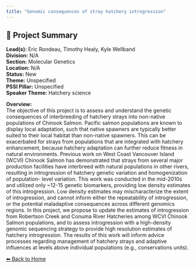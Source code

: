 ```yaml
---
title: "Genomic consequences of stray hatchery introgression"
---
```


## 🧬 Project Summary

**Lead(s):** Eric Rondeau, Timothy Healy, Kyle Wellband  
**Division:** N/A  
**Section:** Molecular Genetics  
**Location:** N/A  
**Status:** New  
**Theme:** Unspecified  
**PSSI Pillar:** Unspecified  
**Speaker Theme:** Hatchery science  

**Overview:**  
The objective of this project is to assess and understand the genetic
consequences of interbreeding of hatchery strays into non-native populations
of Chinook Salmon. Pacific salmon populations are known to display local
adaptation, such that native spawners are typically better suited to their
local habitat than non-native spawners. This can be exacerbated for strays
from populations that are integrated with hatchery enhancement, because
hatchery adaptation can further reduce fitness in natural environments.
Previous work on West Coast Vancouver Island (WCVI) Chinook Salmon has
demonstrated that strays from several major production facilities have
interbreed with natural populations in other rivers, resulting in
introgression of hatchery genetic variation and homogenization of population-
level variation. This work was conducted in the mid-2010s and utilized only
~12-15 genetic biomarkers, providing low density estimates of this
introgression. Low density estimates may mischaracterize the extent of
introgression, and cannot inform either the repeatability of introgression, or
the potential maladaptive consequences across different genomics regions. In
this project, we propose to update the estimates of introgression from
Robertson Creek and Conuma River Hatcheries among WCVI Chinook Salmon
populations, and to assess introgression with a high-density genomic
sequencing strategy to provide high resolution estimates of hatchery
introgression. The results of this work will inform advice processes regarding
management of hatchery strays and adaptive influences at levels above
individual populations (e.g., conservations units).



[⬅ Back to Home](../index.qmd)
